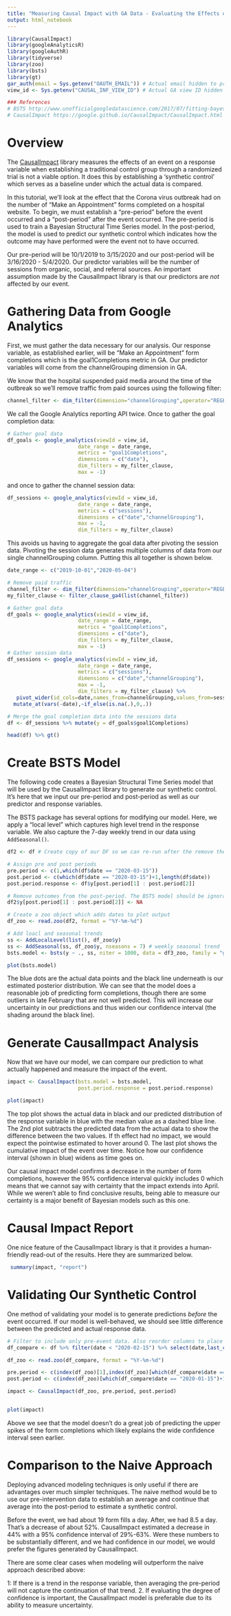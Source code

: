 ```yaml
---
title: "Measuring Causal Impact with GA Data - Evaluating the Effects of COVID19 on Hospital Appointments"
output: html_notebook
---
```


```r

library(CausalImpact)
library(googleAnalyticsR)
library(googleAuthR)
library(tidyverse)
library(zoo)
library(bsts)
library(gt)
gar_auth(email = Sys.getenv("OAUTH_EMAIL")) # Actual email hidden to protect the account
view_id <- Sys.getenv("CAUSAL_INF_VIEW_ID") # Actual GA view ID hidden to protect the account

### References
# BSTS http://www.unofficialgoogledatascience.com/2017/07/fitting-bayesian-structural-time-series.html
# CausalImpact https://google.github.io/CausalImpact/CausalImpact.html
```

# Overview

The [CausalImpact](https://google.github.io/CausalImpact/CausalImpact.html) library measures the effects of an event on a response variable when establishing a traditional control group through a randomized trial is not a viable option. It does this by establishing a 'synthetic control' which serves as a baseline under which the actual data is compared. 

In this tutorial, we'll look at the effect that the Corona virus outbreak had on the number of "Make an Appointment" forms completed on a hospital website. To begin, we must establish a "pre-period" before the event occurred and a "post-period" after the event occurred. The pre-period is used to train a Bayesian Structural Time Series model. In the post-period, the model is used to predict our synthetic control which indicates how the outcome may have performed were the event not to have occurred.

Our pre-period will be 10/1/2019 to 3/15/2020 and our post-period will be 3/16/2020 - 5/4/2020. Our predictor variables will be the number of sessions from organic, social, and referral sources. An important assumption made by the CausalImpact library is that our predictors are *not* affected by our event.

# Gathering Data from Google Analytics

First, we must gather the data necessary for our analysis. Our response variable, as established earlier, will be "Make an Appointment" form completions which is the goal1Completions metric in GA. Our predictor variables will come from the channelGrouping dimension in GA.

We know that the hospital suspended paid media around the time of the outbreak so we'll remove traffic from paid sources using the following filter:

```r
channel_filter <- dim_filter(dimension="channelGrouping",operator="REGEXP",expressions="Paid Search|Display",not = T)
```

We call the Google Analytics reporting API twice. Once to gather the goal completion data:

```r
# Gather goal data
df_goals <- google_analytics(viewId = view_id,
                       date_range = date_range,
                       metrics = "goal1Completions",
                       dimensions = c("date"),
                       dim_filters = my_filter_clause,
                       max = -1)
```
 
and once to gather the channel session data:

```r
df_sessions <- google_analytics(viewId = view_id,
                       date_range = date_range,
                       metrics = c("sessions"),
                       dimensions = c("date","channelGrouping"),
                       max = -1,
                       dim_filters = my_filter_clause)
```

This avoids us having to aggregate the goal data after pivoting the session data. Pivoting the session data generates multiple columns of data from our single channelGrouping column. Putting this all together is shown below.

```r

date_range <- c("2019-10-01","2020-05-04")

# Remove paid traffic
channel_filter <- dim_filter(dimension="channelGrouping",operator="REGEXP",expressions="Paid Search|Display",not = T)
my_filter_clause <- filter_clause_ga4(list(channel_filter))

# Gather goal data
df_goals <- google_analytics(viewId = view_id,
                       date_range = date_range,
                       metrics = "goal1Completions",
                       dimensions = c("date"),
                       dim_filters = my_filter_clause,
                       max = -1)
# Gather session data
df_sessions <- google_analytics(viewId = view_id,
                       date_range = date_range,
                       metrics = c("sessions"),
                       dimensions = c("date","channelGrouping"),
                       max = -1,
                       dim_filters = my_filter_clause) %>% 
   pivot_wider(id_cols=date,names_from=channelGrouping,values_from=sessions) %>%
  mutate_at(vars(-date),~if_else(is.na(.),0,.)) 

# Merge the goal completion data into the sessions data
df <- df_sessions %>% mutate(y = df_goals$goal1Completions)

```

```r

head(df) %>% gt()

```


# Create BSTS Model

The following code creates a Bayesian Structural Time Series model that will be used by the CausalImpact library to generate our synthetic control. It's here that we input our pre-period and post-period as well as our predictor and response variables. 

The BSTS package has several options for modifying our model. Here, we apply a "local level" which captures high level trend in the response variable. We also capture the 7-day weekly trend in our data using `AddSeasonal()`. 

```r
df2 <- df # Create copy of our DF so we can re-run after the remove the response data from prediction period

# Assign pre and post periods
pre.period <- c(1,which(df$date == "2020-03-15"))
post.period <- c(which(df$date == "2020-03-15")+1,length(df$date))
post.period.response <- df$y[post.period[1] : post.period[2]]

# Remove outcomes from the post-period. The BSTS model should be ignorant of the values we intend to predict
df2$y[post.period[1] : post.period[2]] <- NA

# Create a zoo object which adds dates to plot output
df_zoo <- read.zoo(df2, format = "%Y-%m-%d") 

# Add loacl and seasonal trends
ss <- AddLocalLevel(list(), df_zoo$y)
ss <- AddSeasonal(ss, df_zoo$y, nseasons = 7) # weekly seasonal trend
bsts.model <- bsts(y ~ ., ss, niter = 1000, data = df3_zoo, family = "gaussian", ping=0)

plot(bsts.model)

```

The blue dots are the actual data points and the black line underneath is our estimated posterior distribution. We can see that the model does a reasonable job of predicting form completions, though there are some outliers in late February that are not well predicted.  This will increase our uncertainty in our predictions and thus widen our confidence interval (the shading around the black line).

# Generate CausalImpact Analysis

Now that we have our model, we can compare our prediction to what actually happened and measure the impact of the event. 

```r
impact <- CausalImpact(bsts.model = bsts.model,
                       post.period.response = post.period.response)

plot(impact)
```

The top plot shows the actual data in black and our predicted distribution of the response variable in blue with the median value as a dashed blue line. The 2nd plot subtracts the predicted data from the actual data to show the difference between the two values. If th effect had no impact, we would expect the pointwise estimated to hover around 0. The last plot shows the cumulative impact of the event over time. Notice how our confidence interval (shown in blue) widens as time goes on.

Our causal impact model confirms a decrease in the number of form completions, however the 95% confidence interval quickly includes 0 which means that we cannot say with certainty that the impact extends into April. 
While we weren't able to find conclusive results, being able to measure our certainty is a major benefit of Bayesian models such as this one. 

# Causal Impact Report

One nice feature of the CausalImpact library is that it provides a human-friendly read-out of the results. Here they are summarized below.

```r
 summary(impact, "report")
```

# Validating Our Synthetic Control

One method of validating your model is to generate predictions *before* the event occurred. If our model is well-behaved, we should see little difference between the predicted and actual response data.

```r

# Filter to include only pre-event data. Also reorder columns to place y after the date
df_compare <- df %>% filter(date < "2020-02-15") %>% select(date,last_col(),2:length(df))

df_zoo <- read.zoo(df_compare, format = "%Y-%m-%d")

pre.period <- c(index(df_zoo)[1],index(df_zoo)[which(df_compare$date == "2020-01-15")])
post.period <- c(index(df_zoo)[which(df_compare$date == "2020-01-15")+1],index(df_zoo)[length(df_compare$date)])

impact <- CausalImpact(df_zoo, pre.period, post.period)


plot(impact)
```

Above we see that the model doesn't do a great job of predicting the upper spikes of the form completions which likely explains the wide confidence interval seen earlier. 

# Comparison to the Naive Approach

Deploying advanced modeling techniques is only useful if there are advantages over much simpler techniques. The naive method would be to use our pre-intervention data to establish an average and continue that average into the post-period to estimate a synthetic control. 

Before the event, we had about 19 form fills a day. After, we had 8.5 a day. That's a decrease of about 52%. CausalImpact estimated a decrease in 44% with a 95% confidence interval of 29%-63%. Were these numbers to be substantially different, and we had confidence in our model, we would prefer the figures generated by CausalImpact.

There are some clear cases when modeling will outperform the naive approach described above:

1: If there is a trend in the response variable, then averaging the pre-period will not capture the continuation of that trend. 
2. If evaluating the degree of confidence is important, the CausalImpact model is preferable due to its ability to measure uncertainty.





